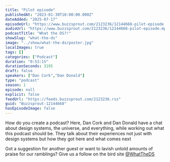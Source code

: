 ```yaml
---
title: "Pilot episode"
publishedAt: "2023-01-30T10:00:00.000Z"
dateAdded: "2025-07-17"
episodeUrl: "https://www.buzzsprout.com/2123236/12144668-pilot-episode.mp3"
audioUrl: "https://www.buzzsprout.com/2123236/12144668-pilot-episode.mp3"
podcastTitle: "What the DS?!"
showSlug: "what-the-ds"
image: "../show/what-the-ds/poster.jpg"
localImages: true
tags: []
categories: ["Podcast"]
duration: "0:53:15"
durationSeconds: 3195
draft: false
speakers: ["Dan Cork","Dan Donald"]
type: "podcast"
season: 1
episode: null
explicit: false
feedUrl: "https://feeds.buzzsprout.com/2123236.rss"
guid: "Buzzsprout-12144668"
hasEpisodeImage: false
---
```

How do you create a podcast? Here, Dan Cork and Dan Donald have a chat about design systems, the universe, and everything, while working out what this podcast should be. They talk about their experiences not just with design systems but how they got here and what comes next

Got a suggestion for another guest or want to lavish untold amounts of praise for our ramblings? Give us a follow on the bird site [@WhatTheDS](https:%20//twitter.com/WhatTheDS)
